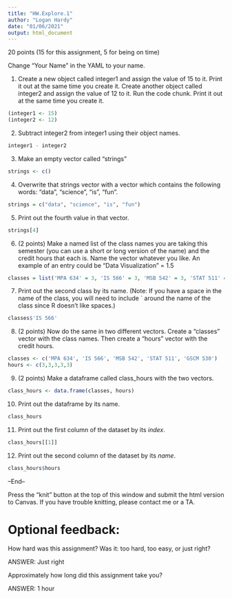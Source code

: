```yaml
---
title: "HW.Explore.1"
author: "Logan Hardy"
date: "01/06/2021"
output: html_document
---
```

20 points (15 for this assignment, 5 for being on time)

Change "Your Name" in the YAML to your name. 

1. Create a new object called integer1 and assign the value of 15 to it. Print it out at the same time you create it. Create another object called integer2 and assign the value of 12 to it. Run the code chunk. Print it out at the same time you create it.
```r
(integer1 <- 15)
(integer2 <- 12)

```

2. Subtract integer2 from integer1 using their object names. 
```r
integer1 - integer2
```

3. Make an empty vector called "strings"
```r
strings <- c()
```

4. Overwrite that strings vector with a vector which contains the following words: "data", "science", "is", "fun".
```r
strings = c("data", "science", "is", "fun")
```

5. Print out the fourth value in that vector. 
```r
strings[4]
```

6. (2 points) Make a named list of the class names you are taking this semester (you can use a short or long version of the name) and the credit hours that each is. Name the vector whatever you like. An example of an entry could be "Data Visualization" = 1.5
```r
classes = list('MPA 634' = 3, 'IS 566' = 3, 'MSB 542' = 3, 'STAT 511' = 3, 'GSCM 530' = 3)

```

7. Print out the second class by its name. (Note: If you have a space in the name of the class, you will need to include ` around the name of the class since R doesn't like spaces.)
```r
classes$'IS 566'

```

8. (2 points) Now do the same in two different vectors. Create a "classes" vector with the class names. Then create a "hours" vector with the credit hours. 
```r
classes <- c('MPA 634', 'IS 566', 'MSB 542', 'STAT 511', 'GSCM 530')
hours <- c(3,3,3,3,3)
```

9. (2 points) Make a dataframe called class_hours with the two vectors. 
```r
class_hours <- data.frame(classes, hours)
```

10. Print out the dataframe by its name.
```r
class_hours
```

11. Print out the first column of the dataset by its *index*. 
```r
class_hours[[1]]
```

12. Print out the second column of the dataset by its *name*. 
```r
class_hours$hours
```

--End--

Press the "knit" button at the top of this window and submit the html version to Canvas. If you have trouble knitting, please contact me or a TA. 


# Optional feedback: 

How hard was this assignment? Was it: too hard, too easy, or just right? 

ANSWER: Just right

Approximately how long did this assignment take you? 

ANSWER: 1 hour


